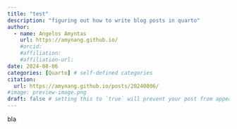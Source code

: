 ```yaml
---
title: "test"
description: "figuring out how to write blog posts in quarto"
author:
  - name: Angelos Amyntas
    url: https://amynang.github.io/
    #orcid: 
    #affiliation:
    #affiliation-url:
date: 2024-08-06
categories: [Quarto] # self-defined categories
citation: 
  url: https://amynang.github.io/posts/20240806/ 
#image: preview-image.png
draft: false # setting this to `true` will prevent your post from appearing on your listing page until you're ready!
---
```


bla

